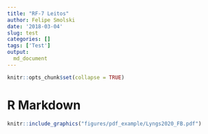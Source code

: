 ```yaml
---
title: "RF-7 Leitos"
author: Felipe Smolski
date: '2018-03-04'
slug: test
categories: []
tags: ['Test']
output:
  md_document
---
```

```r
knitr::opts_chunk$set(collapse = TRUE)
```

# R Markdown


```r
knitr::include_graphics("figures/pdf_example/Lyngs2020_FB.pdf")
```

